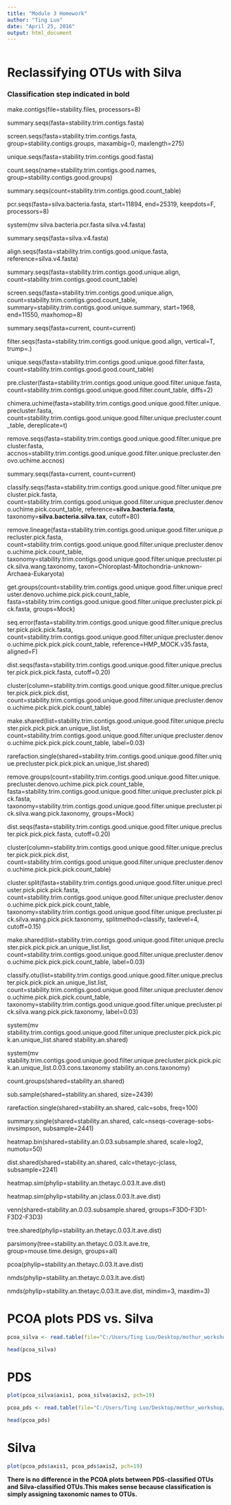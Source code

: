 ```yaml
---
title: "Module 3 Homework"
author: "Ting Luo"
date: "April 25, 2016"
output: html_document
---
```


```r
```
# Reclassifying OTUs with Silva

### Classification step indicated in bold

make.contigs(file=stability.files, processors=8)

summary.seqs(fasta=stability.trim.contigs.fasta)

screen.seqs(fasta=stability.trim.contigs.fasta, group=stability.contigs.groups, maxambig=0, maxlength=275)

unique.seqs(fasta=stability.trim.contigs.good.fasta)

count.seqs(name=stability.trim.contigs.good.names, group=stability.contigs.good.groups)

summary.seqs(count=stability.trim.contigs.good.count_table)

pcr.seqs(fasta=silva.bacteria.fasta, start=11894, end=25319, keepdots=F, processors=8)

system(mv silva.bacteria.pcr.fasta silva.v4.fasta)

summary.seqs(fasta=silva.v4.fasta)

align.seqs(fasta=stability.trim.contigs.good.unique.fasta, reference=silva.v4.fasta)

summary.seqs(fasta=stability.trim.contigs.good.unique.align, count=stability.trim.contigs.good.count_table)

screen.seqs(fasta=stability.trim.contigs.good.unique.align, count=stability.trim.contigs.good.count_table, summary=stability.trim.contigs.good.unique.summary, start=1968, end=11550, maxhomop=8)

summary.seqs(fasta=current, count=current)

filter.seqs(fasta=stability.trim.contigs.good.unique.good.align, vertical=T, trump=.)

unique.seqs(fasta=stability.trim.contigs.good.unique.good.filter.fasta, count=stability.trim.contigs.good.good.count_table)

pre.cluster(fasta=stability.trim.contigs.good.unique.good.filter.unique.fasta, count=stability.trim.contigs.good.unique.good.filter.count_table, diffs=2)

chimera.uchime(fasta=stability.trim.contigs.good.unique.good.filter.unique.precluster.fasta, count=stability.trim.contigs.good.unique.good.filter.unique.precluster.count_table, dereplicate=t)

remove.seqs(fasta=stability.trim.contigs.good.unique.good.filter.unique.precluster.fasta, accnos=stability.trim.contigs.good.unique.good.filter.unique.precluster.denovo.uchime.accnos)

summary.seqs(fasta=current, count=current)

classify.seqs(fasta=stability.trim.contigs.good.unique.good.filter.unique.precluster.pick.fasta, count=stability.trim.contigs.good.unique.good.filter.unique.precluster.denovo.uchime.pick.count_table, reference=**silva.bacteria.fasta**, taxonomy=**silva.bacteria.silva.tax**, cutoff=80)

remove.lineage(fasta=stability.trim.contigs.good.unique.good.filter.unique.precluster.pick.fasta, count=stability.trim.contigs.good.unique.good.filter.unique.precluster.denovo.uchime.pick.count_table, taxonomy=stability.trim.contigs.good.unique.good.filter.unique.precluster.pick.silva.wang.taxonomy, taxon=Chloroplast-Mitochondria-unknown-Archaea-Eukaryota)

get.groups(count=stability.trim.contigs.good.unique.good.filter.unique.precluster.denovo.uchime.pick.pick.count_table, fasta=stability.trim.contigs.good.unique.good.filter.unique.precluster.pick.pick.fasta, groups=Mock)

seq.error(fasta=stability.trim.contigs.good.unique.good.filter.unique.precluster.pick.pick.pick.fasta, count=stability.trim.contigs.good.unique.good.filter.unique.precluster.denovo.uchime.pick.pick.pick.count_table, reference=HMP_MOCK.v35.fasta, aligned=F)

dist.seqs(fasta=stability.trim.contigs.good.unique.good.filter.unique.precluster.pick.pick.pick.fasta, cutoff=0.20)

cluster(column=stability.trim.contigs.good.unique.good.filter.unique.precluster.pick.pick.pick.dist, count=stability.trim.contigs.good.unique.good.filter.unique.precluster.denovo.uchime.pick.pick.pick.count_table)

make.shared(list=stability.trim.contigs.good.unique.good.filter.unique.precluster.pick.pick.pick.an.unique_list.list, count=stability.trim.contigs.good.unique.good.filter.unique.precluster.denovo.uchime.pick.pick.pick.count_table, label=0.03)

rarefaction.single(shared=stability.trim.contigs.good.unique.good.filter.unique.precluster.pick.pick.pick.an.unique_list.shared)

remove.groups(count=stability.trim.contigs.good.unique.good.filter.unique.precluster.denovo.uchime.pick.pick.count_table, fasta=stability.trim.contigs.good.unique.good.filter.unique.precluster.pick.pick.fasta, taxonomy=stability.trim.contigs.good.unique.good.filter.unique.precluster.pick.silva.wang.pick.taxonomy, groups=Mock)

dist.seqs(fasta=stability.trim.contigs.good.unique.good.filter.unique.precluster.pick.pick.pick.fasta, cutoff=0.20)

cluster(column=stability.trim.contigs.good.unique.good.filter.unique.precluster.pick.pick.pick.dist, count=stability.trim.contigs.good.unique.good.filter.unique.precluster.denovo.uchime.pick.pick.pick.count_table)

cluster.split(fasta=stability.trim.contigs.good.unique.good.filter.unique.precluster.pick.pick.pick.fasta, count=stability.trim.contigs.good.unique.good.filter.unique.precluster.denovo.uchime.pick.pick.pick.count_table, taxonomy=stability.trim.contigs.good.unique.good.filter.unique.precluster.pick.silva.wang.pick.pick.taxonomy, splitmethod=classify, taxlevel=4, cutoff=0.15)

make.shared(list=stability.trim.contigs.good.unique.good.filter.unique.precluster.pick.pick.pick.an.unique_list.list, count=stability.trim.contigs.good.unique.good.filter.unique.precluster.denovo.uchime.pick.pick.pick.count_table, label=0.03)

classify.otu(list=stability.trim.contigs.good.unique.good.filter.unique.precluster.pick.pick.pick.an.unique_list.list, count=stability.trim.contigs.good.unique.good.filter.unique.precluster.denovo.uchime.pick.pick.pick.count_table, taxonomy=stability.trim.contigs.good.unique.good.filter.unique.precluster.pick.silva.wang.pick.pick.taxonomy, label=0.03)

system(mv stability.trim.contigs.good.unique.good.filter.unique.precluster.pick.pick.pick.an.unique_list.shared stability.an.shared)

system(mv stability.trim.contigs.good.unique.good.filter.unique.precluster.pick.pick.pick.an.unique_list.0.03.cons.taxonomy stability.an.cons.taxonomy)

count.groups(shared=stability.an.shared)

sub.sample(shared=stability.an.shared, size=2439)

rarefaction.single(shared=stability.an.shared, calc=sobs, freq=100)

summary.single(shared=stability.an.shared, calc=nseqs-coverage-sobs-invsimpson, subsample=2441)

heatmap.bin(shared=stability.an.0.03.subsample.shared, scale=log2, numotu=50) 

dist.shared(shared=stability.an.shared, calc=thetayc-jclass, subsample=2241)

heatmap.sim(phylip=stability.an.thetayc.0.03.lt.ave.dist)

heatmap.sim(phylip=stability.an.jclass.0.03.lt.ave.dist)

venn(shared=stability.an.0.03.subsample.shared, groups=F3D0-F3D1-F3D2-F3D3)

tree.shared(phylip=stability.an.thetayc.0.03.lt.ave.dist)

parsimony(tree=stability.an.thetayc.0.03.lt.ave.tre, group=mouse.time.design,  groups=all)

pcoa(phylip=stability.an.thetayc.0.03.lt.ave.dist)

nmds(phylip=stability.an.thetayc.0.03.lt.ave.dist)

nmds(phylip=stability.an.thetayc.0.03.lt.ave.dist, mindim=3, maxdim=3)

# PCOA plots PDS vs. Silva

```r
pcoa_silva <- read.table(file="C:/Users/Ting Luo/Desktop/mothur_workshop_silva/stability.an.thetayc.0.03.lt.ave.pcoa.axes", header=T)

head(pcoa_silva)
```
# PDS
```r
plot(pcoa_silva$axis1, pcoa_silva$axis2, pch=19)

pcoa_pds <- read.table(file="C:/Users/Ting Luo/Desktop/mothur_workshop/stability.an.thetayc.0.03.lt.ave.pcoa.axes", header=T)

head(pcoa_pds)
```
# Silva
```r
plot(pcoa_pds$axis1, pcoa_pds$axis2, pch=19)
```

**There is no difference in the PCOA plots between PDS-classified OTUs and Silva-classified OTUs.This makes sense because classification is simply assigning taxonomic names to OTUs.**
